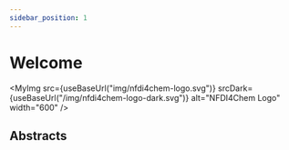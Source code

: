 ```yaml
---
sidebar_position: 1
---
```





# Welcome

<MyImg
    src={useBaseUrl("img/nfdi4chem-logo.svg")}
    srcDark={useBaseUrl("/img/nfdi4chem-logo-dark.svg")}
    alt="NFDI4Chem Logo"
    width="600"
/>

## Abstracts

<MyDocCardList items={items} />
